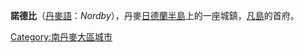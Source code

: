 {{Unreferenced|time=2020-11-01T04:38:35+00:00}}
{{Infobox settlement
| official_name   = 諾德比
| native_name     = Nordby
| settlement_type = 首府
| image_skyline   = Nordby - Fanø.jpg
| coordinates     = {{coord|55|26|0|N|8|24|0|E|display=inline,title}}
| subdivision_type  = 國家
| subdivision_name  = {{flag|Denmark}}
| subdivision_type1 = 大區
| subdivision_name1 = [[南丹麥大區|南丹麥大區]]
| subdivision_type2 = 自治市
| subdivision_name2 = [[凡島|凡島]]
| population      = 2,795人
| timezone        = [[UTC+01:00|UTC+01:00]]
}}

'''諾德比'''（[[丹麥語|丹麥語]]：''Nordby''），丹麥[[日德蘭半島|日德蘭半島]]上的一座城鎮，[[凡島|凡島]]的首府。

[[Category:南丹麥大區城市|Category:南丹麥大區城市]]